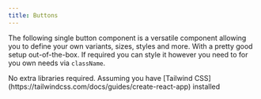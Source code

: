```yaml
---
title: Buttons
---
```


The following single button component is a versatile component allowing you to define your own variants, sizes, styles and more. With a pretty good setup out-of-the-box. If required you can style it however you need to for you own needs via `className`.




<Tabs>
  <TabItem label="Install Dependencies">
    No extra libraries required. Assuming you have [Tailwind CSS](https://tailwindcss.com/docs/guides/create-react-app) installed
  </TabItem>
  <TabItem label="Usage"><Code code={buttonsApp} lang="jsx" title="App.jsx" /></TabItem>
  <TabItem label="Component"><Code code={buttons} lang="jsx" title="buttons.jsx" /></TabItem>
</Tabs>